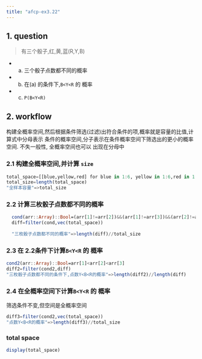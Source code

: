 ```yaml
---
title: "afcp-ex3.22"
---
```


## 1. question 
 >有三个骰子,红,黄,蓝(R,Y,B)

   - (a) 三个骰子点数都不同的概率
   - (b) 在(a) 的条件下,`B<Y<R` 的 概率
   - (c) `P(B<Y<R)`

## 2. workflow 
::: {.callout-note}
构建全概率空间,然后根据条件筛选(过滤)出符合条件的项,概率就是容量的比值,计算式中分母表示
条件的概率空间,分子表示在条件概率空间下筛选出的更小的概率空间. 不失一般性, 全概率空间也可以
出现在分母中
:::
### 2.1  构建全概率空间,并计算 `size`
```julia
total_space=[[blue,yellow,red] for blue in 1:6, yellow in 1:6,red in 1:6]
total_size=length(total_space)
"全样本容量"=>total_size
```

### 2.2 计算三枚骰子点数都不同的概率
```julia
  cond(arr::Array)::Bool=(arr[1]!=arr[2])&&(arr[1]!=arr[3])&&(arr[2]!=arr[3])
  diff=filter(cond,vec(total_space))
  
  "三枚骰子点数都不同的概率"=>length(diff)//total_size
```

### 2.3 在 2.2条件下计算`B<Y<R` 的 概率
```julia
cond2(arr::Array)::Bool=arr[1]<arr[2]<arr[3]
diff2=filter(cond2,diff)
"三枚骰子点数都不同的条件下,点数Y<B<R的概率"=>length(diff2)//length(diff)
```

### 2.4  在全概率空间下计算`B<Y<R` 的 概率
筛选条件不变,但空间是全概率空间
```julia
diff3=filter(cond2,vec(total_space))
"点数Y<B<R的概率"=>length(diff3)//total_size
```
### total space
```julia
display(total_space)
```